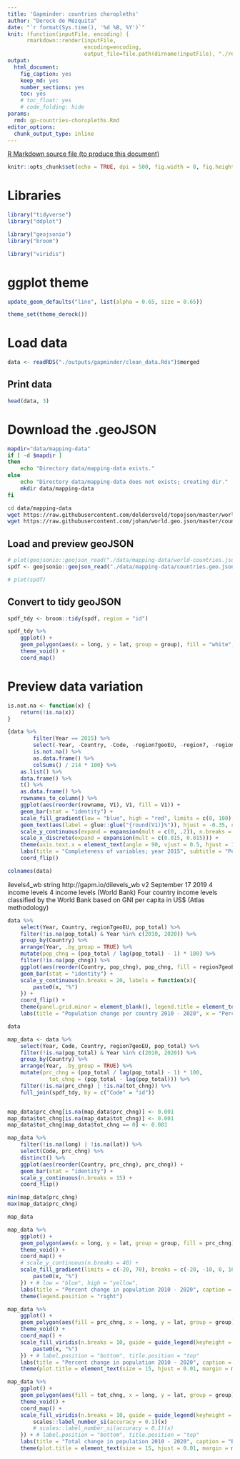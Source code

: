 ```yaml
---
title: 'Gapminder: countries choropleths'
author: "Dereck de Mézquita"
date: "`r format(Sys.time(), '%d %B, %Y')`"
knit: (function(inputFile, encoding) { 
      rmarkdown::render(inputFile,
                        encoding=encoding, 
                        output_file=file.path(dirname(inputFile), "./reports/", "/gp-countries-choropleths/gp-countries-choropleths.html")) })
output:
  html_document: 
    fig_caption: yes
    keep_md: yes
    number_sections: yes
    toc: yes
    # toc_float: yes
    # code_folding: hide
params:
  rmd: gp-countries-choropleths.Rmd
editor_options: 
  chunk_output_type: inline
---
```


<a download="gp-countries-choropleths.Rmd" href="`r base64enc::dataURI(file = params$rmd, mime = 'text/rmd', encoding = 'base64')`">R Markdown source file (to produce this document)</a>

```r
knitr::opts_chunk$set(echo = TRUE, dpi = 500, fig.width = 8, fig.height = 8, fig.align = "center")
```

# Libraries

```r
library("tidyverse")
library("ddplot")

library("geojsonio")
library("broom")

library("viridis")
```

# ggplot theme

```r
update_geom_defaults("line", list(alpha = 0.65, size = 0.65))

theme_set(theme_dereck())
```

# Load data

```r
data <- readRDS("./outputs/gapminder/clean_data.Rds")$merged
```

## Print data

```r
head(data, 3)
```

# Download the .geoJSON

```bash
mapdir="data/mapping-data"
if [ -d $mapdir ] 
then
    echo "Directory data/mapping-data exists." 
else
    echo "Directory data/mapping-data does not exists; creating dir."
    mkdir data/mapping-data
fi
```

```bash
cd data/mapping-data
wget https://raw.githubusercontent.com/deldersveld/topojson/master/world-countries.json
wget https://raw.githubusercontent.com/johan/world.geo.json/master/countries.geo.json
```

## Load and preview geoJSON

```r
# plot(geojsonio::geojson_read("./data/mapping-data/world-countries.json", what = "sp"))
spdf <- geojsonio::geojson_read("./data/mapping-data/countries.geo.json", what = "sp")

# plot(spdf)
```

## Convert to tidy geoJSON

```r
spdf_tdy <- broom::tidy(spdf, region = "id")

spdf_tdy %>%
	ggplot() +
	geom_polygon(aes(x = long, y = lat, group = group), fill = "white", colour = "gray") +
	theme_void() +
	coord_map()
```

# Preview data variation

```r
is.not.na <- function(x) {
	return(!is.na(x))
}
```

```r
{data %>% 
		filter(Year == 2015) %>%
		select(-Year, -Country, -Code, -region7geoEU, -region7, -region7eu, -region23, -eu15) %>% 
		is.not.na() %>%
		as.data.frame() %>%
		colSums() / 214 * 100} %>%
	as.list() %>%
	data.frame() %>%
	t() %>%
	as.data.frame() %>%
	rownames_to_column() %>%
	ggplot(aes(reorder(rowname, V1), V1, fill = V1)) +
	geom_bar(stat = "identity") +
	scale_fill_gradient(low = "blue", high = "red", limits = c(0, 100), breaks = c(0, 25, 50, 75, 100))  +
	geom_text(aes(label = glue::glue("{round(V1)}%")), hjust = -0.35, colour = "black") + # , angle = 90
	scale_y_continuous(expand = expansion(mult = c(0, .2)), n.breaks = 15) +
	scale_x_discrete(expand = expansion(mult = c(0.015, 0.015))) +
	theme(axis.text.x = element_text(angle = 90, vjust = 0.5, hjust = 1)) +
	labs(title = "Completeness of variables; year 2015", subtitle = "Percent of non NA values per variable", x = "Percentage completeness", y = "Variable", caption = "By Dereck de Mezquita") +
	coord_flip()
```


```r
colnames(data)
```

ilevels4_wb	string	http://gapm.io/dilevels_wb	v2	September 17 2019	4 income levels	4 income levels (World Bank)		Four country income levels classified by the World Bank based on GNI per capita in US$ (Atlas methodology)

```r
data %>%
	select(Year, Country, region7geoEU, pop_total) %>%
	filter(!is.na(pop_total) & Year %in% c(2010, 2020)) %>%
	group_by(Country) %>%
	arrange(Year, .by_group = TRUE) %>%
	mutate(pop_chng = (pop_total / lag(pop_total) - 1) * 100) %>%
	filter(!is.na(pop_chng)) %>%
	ggplot(aes(reorder(Country, pop_chng), pop_chng, fill = region7geoEU)) +
	geom_bar(stat = "identity") +
	scale_y_continuous(n.breaks = 20, labels = function(x){
		paste0(x, "%")
	}) +
	coord_flip() +
	theme(panel.grid.minor = element_blank(), legend.title = element_text(vjust = 0.5)) +
	labs(title = "Population change per country 2010 - 2020", x = "Percent change 2010 - 2020", y = "Country", fill = "Region")
```

```r
data
```

```r
map_data <- data %>%
	select(Year, Code, Country, region7geoEU, pop_total) %>%
	filter(!is.na(pop_total) & Year %in% c(2010, 2020)) %>%
	group_by(Country) %>%
	arrange(Year, .by_group = TRUE) %>%
	mutate(prc_chng = (pop_total / lag(pop_total) - 1) * 100,
			 tot_chng = (pop_total - lag(pop_total))) %>%
	filter(!is.na(prc_chng) | !is.na(tot_chng)) %>%
	full_join(spdf_tdy, by = c("Code" = "id"))


map_data$prc_chng[is.na(map_data$prc_chng)] <- 0.001
map_data$tot_chng[is.na(map_data$tot_chng)] <- 0.001
map_data$tot_chng[map_data$tot_chng == 0] <- 0.001
```

```r
map_data %>%
	filter(!is.na(long) | !is.na(lat)) %>%
	select(Code, prc_chng) %>%
	distinct() %>%
	ggplot(aes(reorder(Country, prc_chng), prc_chng)) +
	geom_bar(stat = "identity") +
	scale_y_continuous(n.breaks = 15) +
	coord_flip()
```

```r
min(map_data$prc_chng)
max(map_data$prc_chng)
```

```r
map_data
```

```r
map_data %>%
	ggplot() +
	geom_polygon(aes(x = long, y = lat, group = group, fill = prc_chng)) +
	theme_void() +
	coord_map() +
	# scale_y_continuous(n.breaks = 40) +
	scale_fill_gradient(limits = c(-20, 70), breaks = c(-20, -10, 0, 10, 20, 30, 40, 50, 60, 70, 80), labels = function(x) {
		paste0(x, "%")
	}) + # low = "blue", high = "yellow", 
	labs(title = "Percent change in population 2010 - 2020", caption = "By Dereck de Mezquita", fill = "Change") +
	theme(legend.position = "right")
```

```r
map_data %>%
	ggplot() +
	geom_polygon(aes(fill = prc_chng, x = long, y = lat, group = group), size = 0, alpha = 0.9) +
	theme_void() +
	coord_map() +
	scale_fill_viridis(n.breaks = 10, guide = guide_legend(keyheight = unit(3, units = "mm"), keywidth = unit(5, units = "mm"), nrow = 5), labels = function(x) {
		paste0(x, "%")
	}) + # label.position = "bottom", title.position = "top"
	labs(title = "Percent change in population 2010 - 2020", caption = "By Dereck de Mezquita", fill = element_blank()) +
	theme(plot.title = element_text(size = 15, hjust = 0.01, margin = margin(r = 10, l = 2, b = 0.5, unit = "cm")), plot.caption = element_text(margin = margin(15, 50, unit = "mm")), legend.position = c(0.5, -0.075))
```

```r
map_data %>%
	ggplot() +
	geom_polygon(aes(fill = tot_chng, x = long, y = lat, group = group), size = 0, alpha = 0.9) +
	theme_void() +
	coord_map() +
	scale_fill_viridis(n.breaks = 10, guide = guide_legend(keyheight = unit(3, units = "mm"), keywidth = unit(5, units = "mm"), nrow = 5), labels = function(x) {
		scales::label_number_si(accuracy = 0.1)(x)
		# scales::label_number_si(accuracy = 0.1)(x)
	}) + # label.position = "bottom", title.position = "top"
	labs(title = "Total change in population 2010 - 2020", caption = "By Dereck de Mezquita", fill = element_blank()) +
	theme(plot.title = element_text(size = 15, hjust = 0.01, margin = margin(r = 10, l = 2, b = 0.5, unit = "cm")), plot.caption = element_text(margin = margin(15, 50, unit = "mm")), legend.position = c(0.5, -0.075))
```

